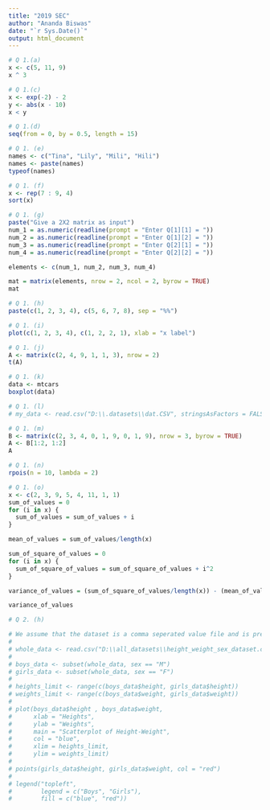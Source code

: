 ```yaml
---
title: "2019 SEC"
author: "Ananda Biswas"
date: "`r Sys.Date()`"
output: html_document
---
```


```r
# Q 1.(a)
x <- c(5, 11, 9)
x ^ 3
```

```r
# Q 1.(c)
x <- exp(-2) - 2
y <- abs(x - 10)
x < y
```

```r
# Q 1.(d)
seq(from = 0, by = 0.5, length = 15)
```

```r
# Q 1. (e)
names <- c("Tina", "Lily", "Mili", "Hili")
names <- paste(names)
typeof(names)
```

```r
# Q 1. (f)
x <- rep(7 : 9, 4)
sort(x)
```

```r
# Q 1. (g)
paste("Give a 2X2 matrix as input")
num_1 = as.numeric(readline(prompt = "Enter Q[1][1] = "))
num_2 = as.numeric(readline(prompt = "Enter Q[1][2] = "))
num_3 = as.numeric(readline(prompt = "Enter Q[2][1] = "))
num_4 = as.numeric(readline(prompt = "Enter Q[2][2] = "))

elements <- c(num_1, num_2, num_3, num_4)

mat = matrix(elements, nrow = 2, ncol = 2, byrow = TRUE)
mat
```

```r
# Q 1. (h)
paste(c(1, 2, 3, 4), c(5, 6, 7, 8), sep = "%%")
```

```r
# Q 1. (i)
plot(c(1, 2, 3, 4), c(1, 2, 2, 1), xlab = "x label")
```

```r
# Q 1. (j)
A <- matrix(c(2, 4, 9, 1, 1, 3), nrow = 2)
t(A)
```

```r
# Q 1. (k)
data <- mtcars
boxplot(data)
```

```r
# Q 1. (l)
# my_data <- read.csv("D:\\.datasets\\dat.CSV", stringsAsFactors = FALSE, header = TRUE)
```

```r
# Q 1. (m)
B <- matrix(c(2, 3, 4, 0, 1, 9, 0, 1, 9), nrow = 3, byrow = TRUE)
A <- B[1:2, 1:2]
A
```

```r
# Q 1. (n)
rpois(n = 10, lambda = 2)
```

```r
# Q 1. (o)
x <- c(2, 3, 9, 5, 4, 11, 1, 1)
sum_of_values = 0
for (i in x) {
  sum_of_values = sum_of_values + i
}

mean_of_values = sum_of_values/length(x)

sum_of_square_of_values = 0
for (i in x) {
  sum_of_square_of_values = sum_of_square_of_values + i^2
}

variance_of_values = (sum_of_square_of_values/length(x)) - (mean_of_values^2)

variance_of_values
```

```r
# Q 2. (h)

# We assume that the dataset is a comma seperated value file and is present in a certain directory in our system.
# 
# whole_data <- read.csv("D:\\all_datasets\\height_weight_sex_dataset.csv", stringsAsFactors = FALSE, header = TRUE)
# 
# boys_data <- subset(whole_data, sex == "M")
# girls_data <- subset(whole_data, sex == "F")
# 
# heights_limit <- range(c(boys_data$height, girls_data$height))
# weights_limit <- range(c(boys_data$weight, girls_data$weight))
# 
# plot(boys_data$height , boys_data$weight,
#      xlab = "Heights",
#      ylab = "Weights",
#      main = "Scatterplot of Height-Weight",
#      col = "blue",
#      xlim = heights_limit,
#      ylim = weights_limit)
# 
# points(girls_data$height, girls_data$weight, col = "red")
# 
# legend("topleft",
#        legend = c("Boys", "Girls"),
#        fill = c("blue", "red"))
```


